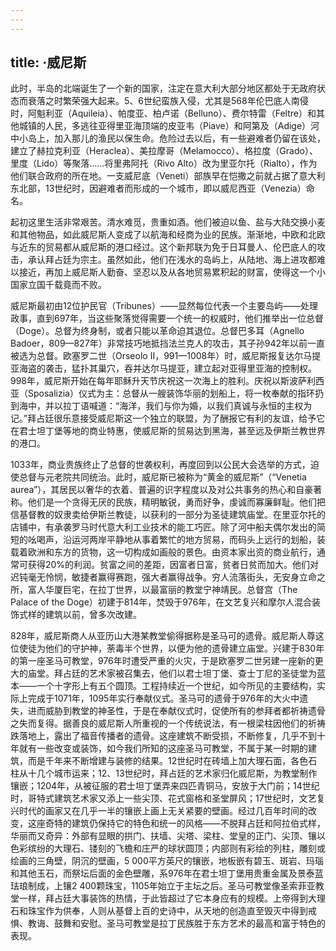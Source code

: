 ```yaml
---
---
---
```

title: ·威尼斯
---




此时，半岛的北端诞生了一个新的国家，注定在意大利大部分地区都处于无政府状态而衰落之时繁荣强大起来。5、6世纪蛮族入侵，尤其是568年伦巴底人南侵时，阿魁利亚（Aquileia）、帕度亚、柏卢诺（Belluno）、费尔特雷（Feltre）和其他城镇的人民，多逃往亚得里亚海顶端的皮亚韦（Piave）和阿第及（Adige）河中小岛上，加入那儿的渔民以保生命。危险过去以后，有一些避难者仍留在该处，建立了赫拉克利亚（Heraclea）、美拉摩哥（Melamocco）、格拉度（Grado）、里度（Lido）等聚落……将里弗阿托（Rivo Alto）改为里亚尔托（Rialto），作为他们联合政府的所在地。一支威尼底（Veneti）部族早在恺撒之前就占据了意大利东北部，13世纪时，因避难者而形成的一个城市，即以威尼西亚（Venezia）命名。

起初这里生活非常艰苦。清水难觅，贵重如酒。他们被迫以鱼、盐与大陆交换小麦和其他物品，如此威尼斯人变成了以航海和经商为业的民族。渐渐地，中欧和北欧与近东的贸易都从威尼斯的港口经过。这个新邦联为免于日耳曼人、伦巴底人的攻击，承认拜占廷为宗主。虽然如此，他们在浅水的岛屿上，从陆地、海上进攻都难以接近，再加上威尼斯人勤奋、坚忍以及从各地贸易累积起的财富，使得这一个小国家立国千载竟而不败。

威尼斯最初由12位护民官（Tribunes）——显然每位代表一个主要岛屿——处理政事，直到697年，当这些聚落觉得需要一个统一的权威时，他们推举出一位总督（Doge）。总督为终身制，或者只能以革命迫其退位。总督巴多耳（Agnello Badoer，809—827年）非常技巧地抵挡法兰克人的攻击，其子孙942年以前一直被选为总督。欧塞罗二世（Orseolo II，991—1008年）时，威尼斯报复达尔马提亚海盗的袭击，猛扑其巢穴，吞并达尔马提亚，建立起对亚得里亚海的控制权。998年，威尼斯开始在每年耶稣升天节庆祝这一次海上的胜利。庆祝以斯波萨利西亚（Sposalizia）仪式为主：总督从一艘装饰华丽的划船上，将一枚奉献的指环扔到海中，并以拉丁语喊道：“海洋，我们与你为婚，以我们真诚与永恒的主权为记。”拜占廷很乐意接受威尼斯这一个独立的联盟，为了酬报它有利的友谊，给予它在君士坦丁堡等地的商业特惠，使威尼斯的贸易达到黑海，甚至远及伊斯兰教世界的港口。

1033年，商业贵族终止了总督的世袭权利，再度回到以公民大会选举的方式，迫使总督与元老院共同统治。此时，威尼斯已被称为“黄金的威尼斯”（“Venetia aurea”），其居民以奢华的衣着、普遍的识字程度以及对公共事务的热心和自豪著称。他们是一个贪得无厌的民族，精明敏锐，勇而好争，虔诚而寡廉鲜耻。他们把信基督教的奴隶卖给伊斯兰教徒，以获利的一部分为圣徒建筑庙堂。在里亚尔托的店铺中，有承袭罗马时代意大利工业技术的能工巧匠。除了河中船夫偶尔发出的简短的吆喝声，沿运河两岸平静地从事着繁忙的地方贸易，而码头上远行的划船，装载着欧洲和东方的货物，这一切构成如画般的景色。由资本家出资的商业航行，通常可获得20%的利润。贫富之间的差距，因富者日富，贫者日贫而加大。他们对迟钝毫无怜悯，敏捷者赢得赛跑，强大者赢得战争。穷人流落街头，无安身立命之所，富人华厦巨宅，在拉丁世界，以最富丽的教堂宁神靖民。总督宫（The Palace of the Doge）初建于814年，焚毁于976年，在文艺复兴和摩尔人混合装饰式样的建筑以前，曾多次改建。

828年，威尼斯商人从亚历山大港某教堂偷得据称是圣马可的遗骨。威尼斯人尊这位使徒为他们的守护神，荼毒半个世界，以便为他的遗骨建立庙堂。兴建于830年的第一座圣马可教堂，976年时遭受严重的火灾，于是欧塞罗二世另建一座新的更大的庙堂。拜占廷的艺术家被召集去，他们以君士坦丁堡、查士丁尼的圣徒堂为蓝本——一个十字形上有五个圆顶。工程持续近一个世纪，如今所见的主要结构，实际上完成于1071年，1095年实行奉献仪式。圣马可的遗骨于976年的大火中遗失，进而威胁到教堂的神圣性，于是在奉献仪式时，促使所有的参拜者都祈祷遗骨之失而复得。据善良的威尼斯人所重视的一个传统说法，有一根梁柱因他们的祈祷跌落地上，露出了福音传播者的遗骨。这座建筑不断受损，不断修复，几乎不到十年就有一些改变或装饰，如今我们所知的这座圣马可教堂，不属于某一时期的建筑，而是千年来不断增建与装修的结果。12世纪时在砖墙上加大理石面，各色石柱从十几个城市运来；12、13世纪时，拜占廷的艺术家归化威尼斯，为教堂制作镶嵌；1204年，从被征服的君士坦丁堡弄来四匹青铜马，安放于大门前；14世纪时，哥特式建筑艺术家又添上一些尖顶、花式窗格和圣堂屏风；17世纪时，文艺复兴时代的画家又在几乎一半的镶嵌上画上无关紧要的壁画。经过几百年时间的改变，这座奇特的建筑仍保持它的特色和统一的风格——不脱拜占廷和阿拉伯式样，华丽而又奇异：外部有显眼的拱门、扶墙、尖塔、梁柱、堂皇的正门、尖顶、镶以色彩缤纷的大理石、镂刻的飞檐和庄严的球状圆顶；内部则有彩绘的列柱，雕刻或绘画的三角壁，阴沉的壁画，5 000平方英尺的镶嵌，地板嵌有碧玉、斑岩、玛瑙和其他玉石，而祭坛后面的金色壁雕，系976年在君士坦丁堡用贵重金属及景泰蓝珐琅制成，上镶2 400颗珠宝，1105年始立于主坛之后。圣马可教堂像圣索菲亚教堂一样，拜占廷大事装饰的热情，于此皆超过了它本身应有的规模。上帝得到大理石和珠宝作为供奉，人则从基督上百的史诗中，从天地的创造直至毁灭中得到戒惧、教诲、鼓舞和安慰。圣马可教堂是拉丁民族胜于东方艺术的最高和富于特色的表现。